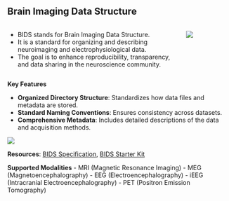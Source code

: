 ## Brain Imaging Data Structure {.r-fit-text .smaller}

:::: {.columns}
::: {.column width=80%}
:::{.callout-tip .smaller}
- BIDS stands for Brain Imaging Data Structure.
- It is a standard for organizing and describing neuroimaging and electrophysiological data.
- The goal is to enhance reproducibility, transparency, and data sharing in the neuroscience community.
:::
:::
::: {.column width=20% layout="[-1], [1], [-1]"}
![](images/BIDS_logo_black_transparent_background_crop.png){width=100%, fig-align="center"}
:::
::::

**Key Features**

- **Organized Directory Structure**: Standardizes how data files and metadata are stored.
- **Standard Naming Conventions**: Ensures consistency across datasets.
- **Comprehensive Metadata**: Includes detailed descriptions of the data and acquisition methods.

![](images/BIDS_Name-Format.png){margin-top=0px, fig-align="center"}

**Resources**: [BIDS Specification](https://bids.neuroimaging.io/), [BIDS Starter Kit](https://github.com/bids-standard/bids-starter-kit)

::: {.notes}

**Supported Modalities**
- MRI (Magnetic Resonance Imaging)
- MEG (Magnetoencephalography)
- EEG (Electroencephalography)
- iEEG (Intracranial Electroencephalography)
- PET (Positron Emission Tomography)
:::